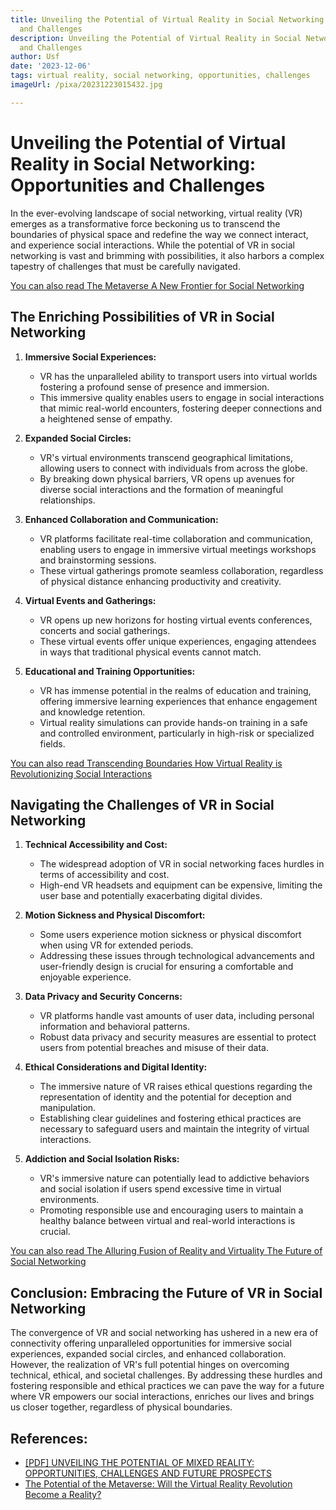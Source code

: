 ```yaml
---
title: Unveiling the Potential of Virtual Reality in Social Networking Opportunities
  and Challenges
description: Unveiling the Potential of Virtual Reality in Social Networking Opportunities
  and Challenges
author: Usf
date: '2023-12-06'
tags: virtual reality, social networking, opportunities, challenges
imageUrl: /pixa/20231223015432.jpg

---
```

# Unveiling the Potential of Virtual Reality in  Social Networking: Opportunities and Challenges

In the ever-evolving  landscape of social networking, virtual reality (VR)  emerges as a transformative force beckoning us to transcend the boundaries  of  physical space and redefine the way we connect interact, and experience social interactions.  While the potential of VR in social networking is vast and  brimming with possibilities,  it also harbors a complex tapestry of challenges that must be carefully navigated.

[You can also read The Metaverse A New Frontier for Social  Networking](The%20Metaverse%20A%20New%20Frontier%20for%20Social%20Networking)


## The Enriching Possibilities of VR in Social Networking

1. **Immersive Social Experiences:**

   - VR has the unparalleled ability to transport users into virtual worlds fostering a profound sense of presence and immersion.
    - This immersive quality enables users to engage in social interactions that mimic real-world encounters,  fostering deeper connections and a heightened sense of empathy.

2. **Expanded Social Circles:**

   - VR's virtual environments transcend geographical limitations, allowing users to connect with individuals from across the  globe.
   -  By breaking down physical barriers, VR opens up avenues for diverse social interactions and the formation of meaningful  relationships.

3. **Enhanced Collaboration and Communication:**

    - VR platforms facilitate real-time collaboration and communication, enabling  users to engage in immersive virtual meetings workshops and brainstorming sessions.
   -  These virtual gatherings promote seamless  collaboration, regardless of physical  distance enhancing productivity and creativity.

4. **Virtual Events and Gatherings:**

    - VR opens up new horizons for hosting  virtual events conferences,  concerts and social gatherings.
   - These virtual events offer unique experiences, engaging attendees in ways that traditional physical  events  cannot match.

5. **Educational and Training Opportunities:**

   - VR has  immense potential in  the realms of education and training, offering immersive  learning experiences that enhance engagement  and  knowledge retention.
   - Virtual reality simulations can provide hands-on training in a safe and controlled environment,  particularly in high-risk or specialized fields.

[You can also read Transcending Boundaries How Virtual Reality is Revolutionizing Social  Interactions](Transcending%20Boundaries%20How%20Virtual%20Reality%20is%20Revolutionizing%20Social%20Interactions)


## Navigating  the Challenges of  VR in  Social Networking

1. **Technical Accessibility and Cost:**

   - The widespread adoption of VR in social networking faces hurdles in terms of accessibility and cost.
   - High-end VR headsets  and equipment  can be expensive, limiting the user base and potentially exacerbating digital divides.

2. **Motion Sickness and Physical Discomfort:**

    - Some users experience motion sickness or physical discomfort when using VR  for extended periods.
    - Addressing these issues through technological advancements and user-friendly design is  crucial for  ensuring a comfortable and enjoyable experience.

3. **Data Privacy and Security Concerns:**

   - VR platforms  handle vast amounts of user data, including personal information and behavioral patterns.
   - Robust data privacy and security measures are  essential to protect users from potential breaches and misuse of their data.

4. **Ethical Considerations and Digital Identity:**

    -  The immersive  nature of VR raises  ethical questions regarding  the representation of identity and the potential for deception and manipulation.
    -  Establishing clear guidelines and fostering ethical  practices are necessary to safeguard users and maintain the integrity of virtual interactions.

5. **Addiction  and Social Isolation Risks:**

    - VR's immersive nature can potentially  lead to addictive behaviors and social isolation if users spend excessive time in virtual environments.
    - Promoting responsible use and  encouraging users  to maintain a healthy balance  between virtual and real-world interactions is crucial.

[You can also read The Alluring Fusion of Reality and Virtuality  The Future of Social Networking](The%20Alluring%20Fusion%20of%20Reality%20and%20Virtuality%20The%20Future%20of%20Social%20Networking)


## Conclusion: Embracing the Future of VR in Social  Networking

The convergence of VR  and  social networking has ushered in a new era of connectivity offering unparalleled opportunities for immersive social experiences, expanded social circles, and enhanced  collaboration. However, the realization of VR's full potential hinges on overcoming technical, ethical, and societal  challenges. By addressing these hurdles and fostering responsible and ethical practices we can pave  the way for a future where  VR empowers our social interactions, enriches  our lives and brings us closer together, regardless of physical boundaries.

## References:
- [[PDF] UNVEILING THE POTENTIAL OF MIXED REALITY: OPPORTUNITIES, CHALLENGES AND FUTURE PROSPECTS](http://www.jatit.org/volumes/Vol101No20/34Vol101No20.pdf)
- [The Potential of the Metaverse: Will the Virtual Reality Revolution Become a Reality?](https://www.linkedin.com/pulse/potential-metaverse-virtual-reality-revolution-become-skmktgagency)
